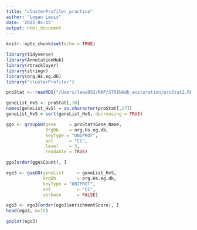 ```yaml
---
title: "clusterProfiler_practice"
author: "Logan Lewis"
date: '2022-04-15'
output: html_document
---
```


```r
knitr::opts_chunk$set(echo = TRUE)
```

```r
library(tidyverse)
library(AnnotationHub)
library(rtracklayer)
library(stringr)
library(org.Hs.eg.db)
library("clusterProfiler")
```

```r
proStat <- readRDS("/Users/lewi052/MAP/STRINGdb_exploration/proStat2.RDS")
```

```r
geneList_HvS <- proStat[,10]
names(geneList_HvS) = as.character(proStat[,17])
geneList_HvS = sort(geneList_HvS, decreasing = TRUE)
```

```r
ggo <- groupGO(gene     = proStat$Gene_Name,
               OrgDb    = org.Hs.eg.db,
               keyType = "UNIPROT",
               ont      = "CC",
               level    = 3,
               readable = TRUE)
```

```r
ggo[order(ggo$Count), ]
```

```r
ego3 <- gseGO(geneList     = geneList_HvS,
              OrgDb        = org.Hs.eg.db,
              keyType = "UNIPROT",
              ont          = "CC",
              verbose      = FALSE)
```

```r
ego3 <- ego3[order(ego3$enrichmentScore), ]
head(ego3, n=75)
```
```r
goplot(ego3)
```




